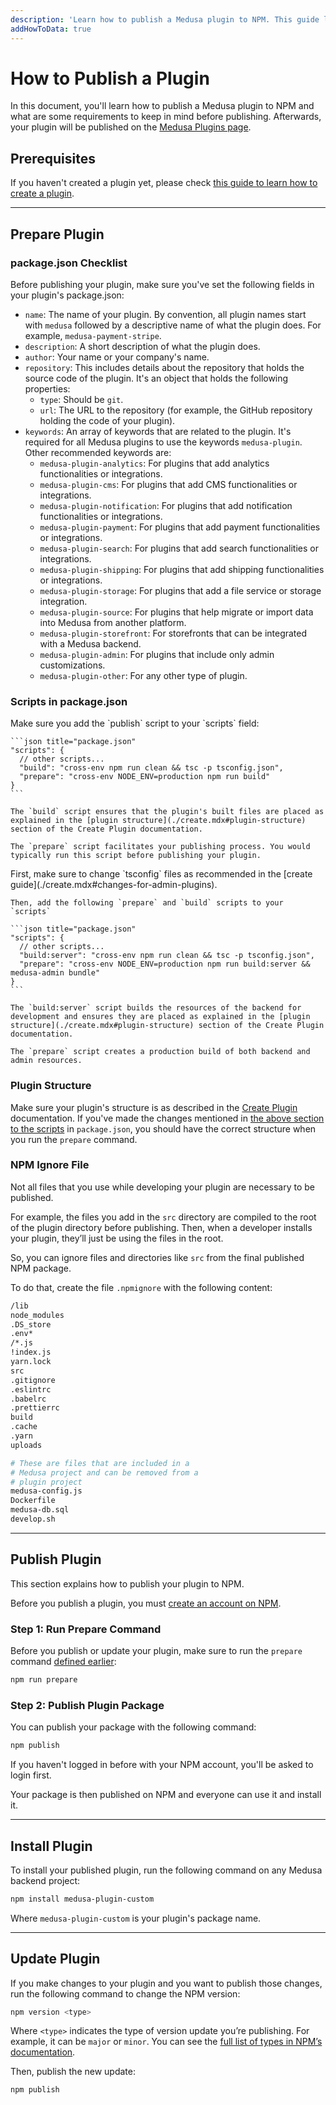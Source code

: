 ```yaml
---
description: 'Learn how to publish a Medusa plugin to NPM. This guide lists some check lists to ensure you have implemented before publishing, as well as required steps.'
addHowToData: true
---
```



# How to Publish a Plugin

In this document, you'll learn how to publish a Medusa plugin to NPM and what are some requirements to keep in mind before publishing. Afterwards, your plugin will be published on the [Medusa Plugins page](https://medusajs.com/plugins/).

## Prerequisites

If you haven't created a plugin yet, please check [this guide to learn how to create a plugin](./create.mdx).

---

## Prepare Plugin

### package.json Checklist

Before publishing your plugin, make sure you've set the following fields in your plugin's package.json:

- `name`: The name of your plugin. By convention, all plugin names start with `medusa` followed by a descriptive name of what the plugin does. For example, `medusa-payment-stripe`.
- `description`: A short description of what the plugin does.
- `author`: Your name or your company's name.
- `repository`: This includes details about the repository that holds the source code of the plugin. It's an object that holds the following properties:
  - `type`: Should be `git`.
  - `url`: The URL to the repository (for example, the GitHub repository holding the code of your plugin).
- `keywords`: An array of keywords that are related to the plugin. It's required for all Medusa plugins to use the keywords `medusa-plugin`. Other recommended keywords are:
  - `medusa-plugin-analytics`: For plugins that add analytics functionalities or integrations.
  - `medusa-plugin-cms`: For plugins that add CMS functionalities or integrations.
  - `medusa-plugin-notification`: For plugins that add notification functionalities or integrations.
  - `medusa-plugin-payment`: For plugins that add payment functionalities or integrations.
  - `medusa-plugin-search`: For plugins that add search functionalities or integrations.
  - `medusa-plugin-shipping`: For plugins that add shipping functionalities or integrations.
  - `medusa-plugin-storage`: For plugins that add a file service or storage integration.
  - `medusa-plugin-source`: For plugins that help migrate or import data into Medusa from another platform.
  - `medusa-plugin-storefront`: For storefronts that can be integrated with a Medusa backend.
  - `medusa-plugin-admin`: For plugins that include only admin customizations.
  - `medusa-plugin-other`: For any other type of plugin.

### Scripts in package.json

<Tabs groupId="plugin-preference">
  <TabItem value="without-admin" label="Without Admin Customizations" default>
    Make sure you add the `publish` script to your `scripts` field:

    ```json title="package.json"
    "scripts": {
      // other scripts...
      "build": "cross-env npm run clean && tsc -p tsconfig.json",
      "prepare": "cross-env NODE_ENV=production npm run build"
    }
    ```

    The `build` script ensures that the plugin's built files are placed as explained in the [plugin structure](./create.mdx#plugin-structure) section of the Create Plugin documentation.

    The `prepare` script facilitates your publishing process. You would typically run this script before publishing your plugin.
  </TabItem>
  <TabItem value="with-admin" label="With Admin Customizations">
    First, make sure to change `tsconfig` files as recommended in the [create guide](./create.mdx#changes-for-admin-plugins).

    Then, add the following `prepare` and `build` scripts to your `scripts`

    ```json title="package.json"
    "scripts": {
      // other scripts...
      "build:server": "cross-env npm run clean && tsc -p tsconfig.json",
      "prepare": "cross-env NODE_ENV=production npm run build:server && medusa-admin bundle"
    }
    ```

    The `build:server` script builds the resources of the backend for development and ensures they are placed as explained in the [plugin structure](./create.mdx#plugin-structure) section of the Create Plugin documentation.
    
    The `prepare` script creates a production build of both backend and admin resources.
  </TabItem>
</Tabs>

### Plugin Structure

Make sure your plugin's structure is as described in the [Create Plugin](./create.mdx#plugin-structure) documentation. If you've made the changes mentioned in [the above section to the scripts](#scripts-in-packagejson) in `package.json`, you should have the correct structure when you run the `prepare` command.

### NPM Ignore File

Not all files that you use while developing your plugin are necessary to be published.

For example, the files you add in the `src` directory are compiled to the root of the plugin directory before publishing. Then, when a developer installs your plugin, they’ll just be using the files in the root.

So, you can ignore files and directories like `src` from the final published NPM package.

To do that, create the file `.npmignore` with the following content:

```bash title=".npmignore"
/lib
node_modules
.DS_store
.env*
/*.js
!index.js
yarn.lock
src
.gitignore
.eslintrc
.babelrc
.prettierrc
build
.cache
.yarn
uploads

# These are files that are included in a
# Medusa project and can be removed from a
# plugin project
medusa-config.js
Dockerfile
medusa-db.sql
develop.sh
```

---

## Publish Plugin

This section explains how to publish your plugin to NPM.

Before you publish a plugin, you must [create an account on NPM](https://www.npmjs.com/signup).

### Step 1: Run Prepare Command

Before you publish or update your plugin, make sure to run the `prepare` command [defined earlier](#packagejson-checklist):

```bash npm2yarn
npm run prepare
```

### Step 2: Publish Plugin Package

You can publish your package with the following command:

```bash
npm publish
```

If you haven't logged in before with your NPM account, you'll be asked to login first.

Your package is then published on NPM and everyone can use it and install it.

---

## Install Plugin

To install your published plugin, run the following command on any Medusa backend project:

```bash npm2yarn
npm install medusa-plugin-custom
```

Where `medusa-plugin-custom` is your plugin's package name.

---

## Update Plugin

If you make changes to your plugin and you want to publish those changes, run the following command to change the NPM version:

```bash
npm version <type>
```

Where `<type>` indicates the type of version update you’re publishing. For example, it can be `major` or `minor`. You can see the [full list of types in NPM’s documentation](https://docs.npmjs.com/cli/v8/commands/npm-version).

Then, publish the new update:

```bash
npm publish
```
